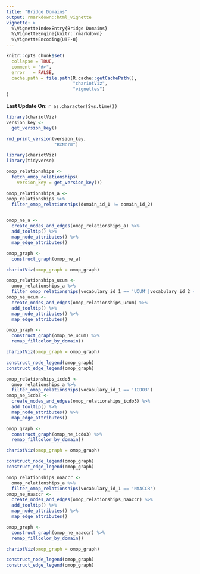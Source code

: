 ```yaml
---
title: "Bridge Domains"
output: rmarkdown::html_vignette
vignette: >
  %\VignetteIndexEntry{Bridge Domains}
  %\VignetteEngine{knitr::rmarkdown}
  %\VignetteEncoding{UTF-8}
---
```


```r
knitr::opts_chunk$set(
  collapse = TRUE,
  comment = "#>",
  error   = FALSE,
  cache.path = file.path(R.cache::getCachePath(),
                         "chariotViz",
                         "vignettes")
)
```

**Last Update On**: `r as.character(Sys.time())`  

```r
library(chariotViz)
version_key <- 
  get_version_key()
```

```r
rmd_print_version(version_key, 
                  "RxNorm")
```


```r
library(chariotViz)
library(tidyverse)
```

```r
omop_relationships <- 
  fetch_omop_relationships(
    version_key = get_version_key())
```

```r
omop_relationships_a <- 
omop_relationships %>% 
  filter_omop_relationships(domain_id_1 != domain_id_2)


omop_ne_a <- 
  create_nodes_and_edges(omop_relationships_a) %>% 
  add_tooltip() %>% 
  map_node_attributes() %>% 
  map_edge_attributes()

omop_graph <- 
  construct_graph(omop_ne_a)

chariotViz(omop_graph = omop_graph)
```


```r
omop_relationships_ucum <- 
  omop_relationships_a %>% 
  filter_omop_relationships(vocabulary_id_1 == 'UCUM'|vocabulary_id_2 == 'UCUM')
omop_ne_ucum <- 
  create_nodes_and_edges(omop_relationships_ucum) %>% 
  add_tooltip() %>% 
  map_node_attributes() %>% 
  map_edge_attributes()

omop_graph <- 
  construct_graph(omop_ne_ucum) %>% 
  remap_fillcolor_by_domain()

chariotViz(omop_graph = omop_graph)

construct_node_legend(omop_graph)
construct_edge_legend(omop_graph)
```

```r
omop_relationships_icdo3 <- 
  omop_relationships_a %>% 
  filter_omop_relationships(vocabulary_id_1 == 'ICDO3')
omop_ne_icdo3 <- 
  create_nodes_and_edges(omop_relationships_icdo3) %>% 
  add_tooltip() %>% 
  map_node_attributes() %>% 
  map_edge_attributes()

omop_graph <- 
  construct_graph(omop_ne_icdo3) %>% 
  remap_fillcolor_by_domain()

chariotViz(omop_graph = omop_graph)

construct_node_legend(omop_graph)
construct_edge_legend(omop_graph)
```


```r
omop_relationships_naaccr <- 
  omop_relationships_a %>% 
  filter_omop_relationships(vocabulary_id_1 == 'NAACCR')
omop_ne_naaccr <- 
  create_nodes_and_edges(omop_relationships_naaccr) %>% 
  add_tooltip() %>% 
  map_node_attributes() %>% 
  map_edge_attributes()

omop_graph <- 
  construct_graph(omop_ne_naaccr) %>% 
  remap_fillcolor_by_domain() 

chariotViz(omop_graph = omop_graph)

construct_node_legend(omop_graph)
construct_edge_legend(omop_graph)
```


